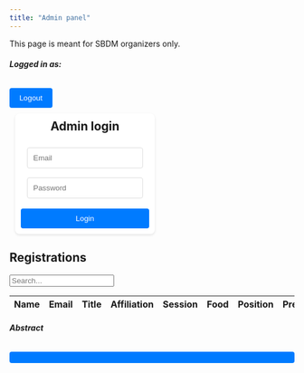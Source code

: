```yaml
---
title: "Admin panel"
---
```


This page is meant for SBDM organizers only.

```{=html}
<script src="https://code.jquery.com/jquery-3.6.0.min.js"></script>
<script type="module">
  import { initializeApp } from "https://www.gstatic.com/firebasejs/11.4.0/firebase-app.js";
  import { getAuth, createUserWithEmailAndPassword, signInWithEmailAndPassword, signOut, onAuthStateChanged, sendEmailVerification } from "https://www.gstatic.com/firebasejs/11.4.0/firebase-auth.js";

  const firebaseConfig = {
    apiKey: "AIzaSyCH3avPPXfXI49GTopvaFbeKrPtu8ufa2c",
    authDomain: "sbdm2025.firebaseapp.com",
    projectId: "sbdm2025",
    storageBucket: "sbdm2025.firebasestorage.app",
    messagingSenderId: "846447691095",
    appId: "1:846447691095:web:e41322d89f69949469ea12",
    measurementId: "G-G79REFBJ4H"
  };

  const app = initializeApp(firebaseConfig);
  const auth = getAuth(app);
  let hashedPassword


  document.getElementById("login-btn").addEventListener("click", async () => {
    const email = document.getElementById("email").value;
    const password = document.getElementById("password").value;
    try {
      const userCredential = await signInWithEmailAndPassword(auth, email, password);
      hashedPassword = await hashPassword(password);
    } catch (error) {
      alert(error.message);
    }
  });

    async function hashPassword(password) {
        const encoder = new TextEncoder();
        const data = encoder.encode(password);
        const hashBuffer = await crypto.subtle.digest("SHA-256", data);
        return Array.from(new Uint8Array(hashBuffer))
            .map(byte => byte.toString(16).padStart(2, "0"))
            .join("");
    }

  document.getElementById("logout-btn").addEventListener("click", async () => {
    await signOut(auth);
  });

  onAuthStateChanged(auth, (user) => {
    console.log(hashedPassword)
    if (user && (user.email=='sbdm2025.lyon@gmail.com')) {
      document.getElementById("auth-container").style.display = "none";
      document.getElementById("user-container").style.display = "block";
      document.getElementById("logged-container").style.display = "block";
      fetchAllData()
    } else {
      document.getElementById("logged-container").style.display = "none";
      document.getElementById("auth-container").style.display = "block";
      document.getElementById("user-container").style.display = "none";
    }
  });

// Fetch data from backend API
    async function fetchAllData() {
        const user = auth.currentUser;
        const response = await fetch(`https://misc.robustcircuit.eu/all?hash=${hashedPassword}`);
        const result = await response.json();
        let tableBody = "";
        result.forEach(entry => {
            tableBody += `
                <tr data-id="${entry._id}">
                    <td contenteditable="true" class="editable" data-field="name">${entry.name}</td>
                    <td contenteditable="true" class="editable" data-field="email">${entry.email}</td>
                    <td contenteditable="true" class="editable" data-field="title">${entry.title}</td>
                    <td contenteditable="true" class="editable" data-field="affiliation">${entry.affiliation}</td>
                    <td contenteditable="true" class="editable" data-field="session">${entry.session}</td>
                    <td contenteditable="true" class="editable" data-field="foodrestriction">${entry.foodrestriction}</td>
                    <td contenteditable="true" class="editable" data-field="position">${entry.position}</td>
                    <td>
                        <select class="form-select editable" data-field="presents">
                            <option value="true" ${entry.presents ? "selected" : ""}>Yes</option>
                            <option value="false" ${!entry.presents ? "selected" : ""}>No</option>
                        </select>
                    </td>
                    <td>
                        <select class="form-select editable" data-field="discountRequest">
                            <option value="true" ${entry.discountRequest ? "selected" : ""}>Yes</option>
                            <option value="false" ${!entry.discountRequest ? "selected" : ""}>No</option>
                        </select>
                    </td>
                    <td><button class="btn btn-primary btn-sm" onclick="showAbstract('${entry.abstract.replace(/'/g, "&apos;")}')">View</button></td>
                    <td>
                        <select class="form-select editable" data-field="paid">
                            <option value="true" ${entry.paid ? "selected" : ""}>Yes</option>
                            <option value="false" ${!entry.paid ? "selected" : ""}>No</option>
                        </select>
                    </td>
                </tr>`;
        });
        $("#tableBody").html(tableBody);
    };

    function showAbstract(abstract) {
        document.getElementById("modalBody").textContent = abstract;
        $("#abstractModal").modal("show");
    }

    // Inline edit event
    $(document).on("blur", ".editable", function () {
        let row = $(this).closest("tr");
        let id = row.data("id");
        let field = $(this).data("field");
        let value = $(this).hasClass("form-select") ? $(this).val() : $(this).text().trim();

        updateEntry(id, field, value);
    });

    // Search functionality
    $("#search").on("keyup", function () {
        let value = $(this).val().toLowerCase();
        $("#tableBody tr").filter(function () {
            $(this).toggle($(this).text().toLowerCase().indexOf(value) > -1)
        });
    });

    function updateEntry(id, field, value, password) {display
        const user = auth.currentUser;
        $.ajax({
            url: `https://misc.robustcircuit.eu/edit?hash=${hashedPassword}&id=${id}`,
            type: "PUT",
            contentType: "application/json",
            data: JSON.stringify({ [field]: value }),
            success: function (response) {
                console.log("Update successful", response);
            },
            error: function (error) {
                console.error("Update failed", error);
            }
        });
    }

  
</script>

```

```{=html}
<style>

    .auth-container, .user-container {
        background-color: #fff;
        padding: 10px;
        border-radius: 8px;
        box-shadow: 0 2px 4px rgba(0, 0, 0, 0.1);
        width: 100%;
        text-align: center;
        margin: 10px;
    }

    input[type="email"], input[type="password"] {
        width: calc(100% - 22px);
        padding: 10px;
        margin: 8px 0;
        border: 1px solid #ddd;
        border-radius: 4px;
        box-sizing: border-box;
    }

    button {
        background-color: #007bff;
        color: white;
        padding: 10px 15px;
        border: none;
        border-radius: 4px;
        cursor: pointer;
        width: 100%;
        margin-top: 10px;
    }

    button:hover {
        background-color: #0056b3;
    }

    .user-container {
        display: none; /* Hidden by default */
    }

    .form-check-label{
      margin-left: 10px;
    }

</style>
```

```{=html}
<div class="container-lg">
    <div class="logged-container row justify-content-center" id="logged-container">
        <div class="col-md-5">
            <div class="d-flex justify-content-between align-items-center">
                <h5 id="user-email" class="mb-0">Logged in as:</h5>
                <button id="logout-btn" class="btn btn-secondary" style="max-width:15%">Logout</button>
            </div>
        </div>
    </div>
    <div class="d-flex row justify-content-center flex-wrap" style="width:100%">
        <div style="width:45%">
            <div class="auth-container text-center" id="auth-container">
                <h2 style="margin-top:0px">Admin login</h2>
                <input type="email" id="email" class="form-control" placeholder="Email">
                <input type="password" id="password" class="form-control" placeholder="Password">
                <button id="login-btn" class="btn btn-primary mt-2">Login</button>
            </div>
        </div>
    <div class="container mt-4" id="user-container">
        <h2 class="mb-3">Registrations</h2>
        <input type="text" id="search" class="form-control mb-3" placeholder="Search...">
        <table class="table table-bordered table-striped">
            <thead>
                <tr>
                    <th>Name</th>
                    <th>Email</th>
                    <th>Title</th>
                    <th>Affiliation</th>
                    <th>Session</th>
                    <th>Food</th>
                    <th>Position</th>
                    <th>Presenting</th>
                    <th>Discount</th>
                    <th>Abstract</th>
                    <th>Paid</th>
                </tr>
            </thead>
            <tbody id="tableBody">
                <!-- Data will be inserted here dynamically -->
            </tbody>
        </table>
    </div>

    <!-- Abstract Modal -->
    <div class="modal fade" id="abstractModal" tabindex="-1" aria-labelledby="modalLabel" aria-hidden="true">
        <div class="modal-dialog">
            <div class="modal-content">
                <div class="modal-header">
                    <h5 class="modal-title" id="modalLabel">Abstract</h5>
                    <button type="button" class="btn-close" data-bs-dismiss="modal" aria-label="Close"></button>
                </div>
                <div class="modal-body" id="modalBody">
                    <!-- Abstract content will be injected here -->
                </div>
            </div>
        </div>
    </div>
</div>


```
